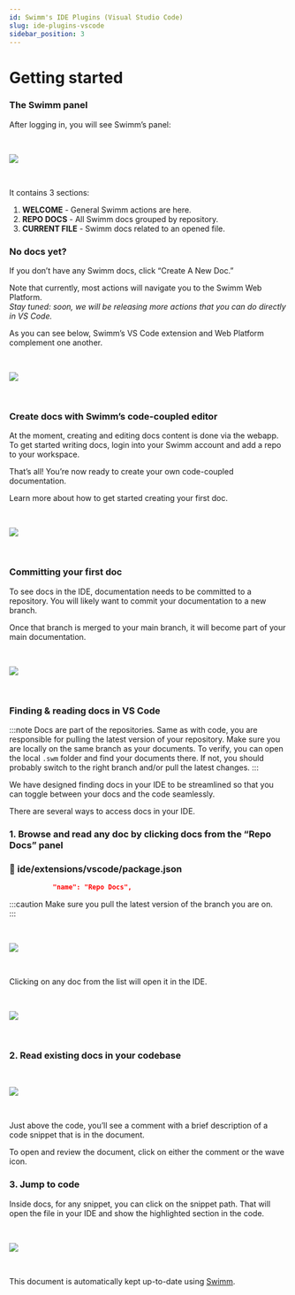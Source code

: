 ```yaml
---
id: Swimm's IDE Plugins (Visual Studio Code)
slug: ide-plugins-vscode
sidebar_position: 3
---
```



# Getting started

### The Swimm panel

After logging in, you will see Swimm’s panel:

<br />

![](../../../static/img/sidebar_empty.png)

<br />

It contains 3 sections:

1.  **WELCOME** - General Swimm actions are here.
2.  **REPO DOCS** - All Swimm docs grouped by repository.
3.  **CURRENT FILE** - Swimm docs related to an opened file.

### No docs yet?

If you don’t have any Swimm docs, click “Create A New Doc.”

Note that currently, most actions will navigate you to the Swimm Web Platform.<br/>
_Stay tuned: soon, we will be releasing more actions that you can do directly in VS Code._<br/>

As you can see below, Swimm’s VS Code extension and Web Platform complement one another.

<br />

![](../../../static/img/VSCODE3.png)

<br />

### Create docs with Swimm’s code-coupled editor

At the moment, creating and editing docs content is done via the webapp.<br/>
To get started writing docs, login into your Swimm account and add a repo to your workspace.<br/>

That’s all! You’re now ready to create your own code-coupled documentation.

Learn more about <Link to="https://docs.swimm.io/getting-started-guide/creating-a-doc/">how to get started creating your first doc.</Link>

<br />

![](../../../static/img/VSCODE4.png)

<br />

### Committing your first doc

To see docs in the IDE, documentation needs to be committed to a repository. You will likely want to commit your documentation to a new branch.

Once that branch is merged to your main branch, it will become part of your main documentation.

<br />

![](../../../static/img/VSCODE5.png)

<br />

### Finding & reading docs in VS Code

:::note Docs are part of the repositories. Same as with code, you are responsible for pulling the latest version of your repository. Make sure you are locally on the same branch as your documents. To verify, you can open the local `.swm` folder and find your documents there. If not, you should probably switch to the right branch and/or pull the latest changes. :::

We have designed finding docs in your IDE to be streamlined so that you can toggle between your docs and the code seamlessly.

There are several ways to access docs in your IDE.

### 1\. Browse and read any doc by clicking docs from the “Repo Docs” panel

### 📄 ide/extensions/vscode/package.json

```json
           "name": "Repo Docs",
```

:::caution
Make sure you pull the latest version of the branch you are on.<br/>
:::

<br />

![](../../../static/img/VSCODE6.png)

<br />

Clicking on any doc from the list will open it in the IDE.

<br />

![](../../../static/img/VSCODE7.png)

<br />

### 2\. Read existing docs in your codebase

<br />

![](../../../static/img/VSCODE8.png)

<br />

Just above the code, you’ll see a comment with a brief description of a code snippet that is in the document.

To open and review the document, click on either the comment or the wave icon.

### 3\. Jump to code

Inside docs, for any snippet, you can click on the snippet path. That will open the file in your IDE and show the highlighted section in the code.

<br />

![](../../../static/img/VSCODE9.png)

<br />

This document is automatically kept up-to-date using [Swimm](https://swimm.io).
